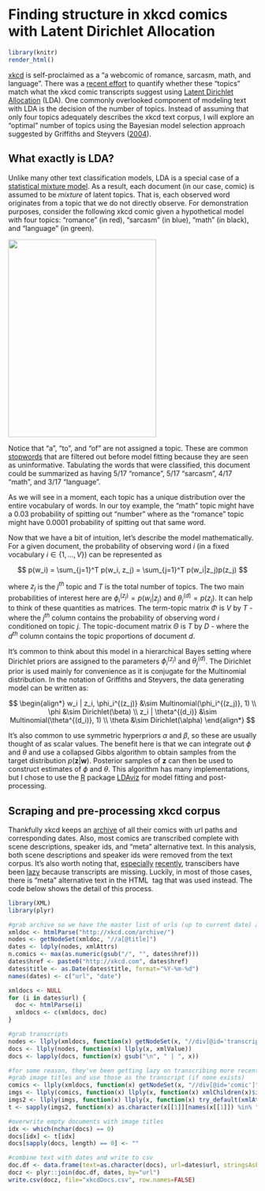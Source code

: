Finding structure in xkcd comics with Latent Dirichlet Allocation
========================================================

```r
library(knitr)
render_html()
```

[xkcd](http://xkcd.com) is self-proclaimed as a "a webcomic of romance, sarcasm, math, and language". There was a [recent effort](http://www.hotdamndata.com/2013/10/xkcd-webcomic-of-internet-small-talk.html) to quantify whether these "topics" match what the xkcd comic transcripts suggest using [Latent Dirichlet Allocation](http://en.wikipedia.org/wiki/Latent_Dirichlet_allocation) (LDA). One commonly overlooked component of modeling text with LDA is the decision of the number of topics. Instead of assuming that only four topics adequately describes the xkcd text corpus, I will explore an "optimal" number of topics using the Bayesian model selection approach suggested by Griffiths and Steyvers ([2004](http://psiexp.ss.uci.edu/research/papers/sciencetopics.pdf)).

What exactly is LDA?
---------------------

Unlike many other text classification models, LDA is a special case of a [statistical mixture model](http://en.wikipedia.org/wiki/Mixture_model). As a result, each document (in our case, comic) is assumed to be _mixture_ of latent topics. That is, each observed word originates from a topic that we do not directly observe. For demonstration purposes, consider the following xkcd comic given a hypothetical model with four topics: "romance" (in red), "sarcasm" (in blue), "math" (in black), and "language" (in green). 

<div align="center">
  <img src="sports copy.png" width="300" height="400">
</div>

Notice that "a", "to", and "of" are not assigned a topic. These are common [stopwords](http://en.wikipedia.org/wiki/Stop_words) that are filtered out before model fitting because they are seen as uninformative. Tabulating the words that were classified, this document could be summarized as having 5/17 "romance", 5/17 "sarcasm", 4/17 "math", and 3/17 "language".

As we will see in a moment, each topic has a unique distribution over the entire vocabulary of words. In our toy example, the "math" topic might have a 0.03 probability of spitting out "number" where as the "romance" topic might have 0.0001 probability of spitting out that same word.

Now that we have a bit of intuition, let's describe the model mathematically. For a given document, the probability of observing word $i$ (in a fixed vocabulary $i \in \{1, \dots, V\}$) can be represented as

$$
p(w_i) = \sum_{j=1}^T p(w_i, z_j) = \sum_{j=1}^T p(w_i|z_j)p(z_j)
$$

where $z_j$ is the $j^{th}$ topic and $T$ is the total number of topics. The two main probabilities of interest here are $\phi_i^{(z_j)} = p(w_i|z_j)$ and $\theta_j^{(d)} = p(z_j)$. It can help to think of these quantities as matrices. The term-topic matrix $\Phi$ is $V$ by $T$ - where the $j^{th}$ column contains the probability of observing word $i$ conditioned on topic $j$. The topic-document matrix $\Theta$ is $T$ by $D$ - where the $d^{th}$ column contains the topic proportions of document $d$.

It's common to think about this model in a hierarchical Bayes setting where Dirichlet priors are assigned to the parameters $\phi_i^{(z_j)}$ and $\theta_j^{(d)}$. The Dirichlet prior is used mainly for convenience as it is conjugate for the Multinomial distribution. In the notation of Griffiths and Steyvers, the data generating model can be written as:

$$
\begin{align*}
w_i | z_i, \phi_i^{(z_j)} &\sim Multinomial(\phi_i^{(z_j)}, 1)
\\ \phi &\sim Dirichlet(\beta)
\\ z_i | \theta^{(d_i)} &\sim Multinomial(\theta^{(d_i)}, 1)
\\ \theta &\sim Dirichlet(\alpha)
\end{align*}
$$

It's also common to use symmetric hyperpriors $\alpha$ and $\beta$, so these are usually thought of as scalar values. The benefit here is that we can integrate out $\phi$ and $\theta$ and use a collapsed Gibbs algorithm to obtain samples from the target distribution $p(\textbf{z}|\textbf{w})$. Posterior samples of $\textbf{z}$ can then be used to construct estimates of $\phi$ and $\theta$. This algorithm has many implementations, but I chose to use the [R](http://cran.r-project.org/) package [LDAviz](https://github.com/kshirley/LDAviz) for model fitting and post-processing.

Scraping and pre-processing xkcd corpus
---------------------------------------

Thankfully xkcd keeps an [archive](http://xkcd.com/archive/) of all their comics with url paths and corresponding dates. Also, most comics are transcribed complete with scene descriptions, speaker ids, and "meta" alternative text. In this analysis, both scene descriptions and speaker ids were removed from the text corpus. It's also worth noting that, [especially](http://xkcd.com/1299/) [recently](http://xkcd.com/1300/), transcibers have been [lazy](http://xkcd.com/444/) because transcripts are missing. Luckily, in most of those cases, there is "meta" alternative text in the HTML <img> tag that was used instead. The code below shows the detail of this process.

```r
library(XML)
library(plyr)

#grab archive so we have the master list of urls (up to current date) and a mapping of url to date
xmldoc <- htmlParse("http://xkcd.com/archive/")
nodes <- getNodeSet(xmldoc, "//a[@title]")
dates <- ldply(nodes, xmlAttrs)
n.comics <- max(as.numeric(gsub("/", "", dates$href)))
dates$href <- paste0("http://xkcd.com", dates$href)
dates$title <- as.Date(dates$title, format="%Y-%m-%d")
names(dates) <- c("url", "date")

xmldocs <- NULL
for (i in dates$url) {
  doc <- htmlParse(i)
  xmldocs <- c(xmldocs, doc)
}

#grab transcripts
nodes <- llply(xmldocs, function(x) getNodeSet(x, "//div[@id='transcript']"))
docs <- llply(nodes, function(x) llply(x, xmlValue))
docs <- lapply(docs, function(x) gsub("\n", " | ", x))

#for some reason, they've been getting lazy on transcribing more recent comics...
#grab image titles and use those as the transcript (if none exists)
comics <- llply(xmldocs, function(x) getNodeSet(x, "//div[@id='comic']"))
imgs <- llply(comics, function(x) llply(x, function(x) xmlChildren(x)$img))
imgs2 <- llply(imgs, function(x) llply(x, function(x) try_default(xmlAttrs(x), NULL, quiet=TRUE)))
t <- sapply(imgs2, function(x) as.character(x[[1]][names(x[[1]]) %in% "title"]))

#overwrite empty documents with image titles
idx <- which(nchar(docs) == 0)
docs[idx] <- t[idx]
docs[sapply(docs, length) == 0] <- ""

#combine text with dates and write to csv
doc.df <- data.frame(text=as.character(docs), url=dates$url, stringsAsFactors=FALSE)
docz <- plyr::join(doc.df, dates, by="url")
write.csv(docz, file="xkcdDocs.csv", row.names=FALSE)

```


